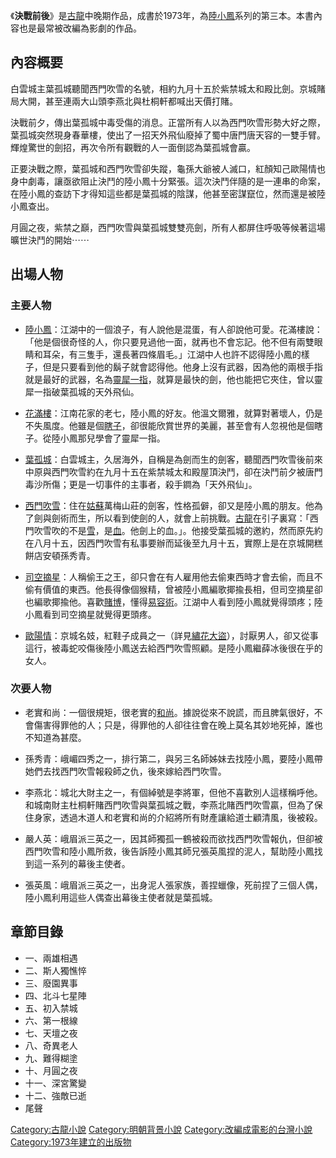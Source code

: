 {{Unreferenced|time=2016-06-19T13:22:20+00:00}}
{{Infobox book
|name = 決戰前後
|author = [[古龍|古龍]]
|pub_date = 1973年
|series = 陸小鳳系列
|genre = 武俠
|followed_by = 銀鉤賭坊
}}

《'''決戰前後'''》是[[古龍|古龍]]中晚期作品，成書於1973年，為[[陸小鳳|陸小鳳]]系列的第三本。本書內容也是最常被改編為影劇的作品。

==內容概要==

白雲城主葉孤城聽聞西門吹雪的名號，相約九月十五於紫禁城太和殿比劍。京城賭局大開，甚至連兩大山頭李燕北與杜桐軒都喊出天價打賭。

決戰前夕，傳出葉孤城中毒受傷的消息。正當所有人以為西門吹雪形勢大好之際，葉孤城突然現身春華樓，使出了一招天外飛仙廢掉了蜀中唐門唐天容的一雙手臂。輝煌驚世的劍招，再次令所有觀戰的人一面倒認為葉孤城會贏。

正要決戰之際，葉孤城和西門吹雪卻失蹤，龜孫大爺被人滅口，紅顏知己歐陽情也身中劇毒，讓亟欲阻止決鬥的陸小鳳十分緊張。這次決鬥伴隨的是一連串的命案，在陸小鳳的查訪下才得知這些都是葉孤城的陰謀，他甚至密謀竄位，然而還是被陸小鳳查出。

月圓之夜，紫禁之巔，西門吹雪與葉孤城雙雙亮劍，所有人都屏住呼吸等候著這場曠世決鬥的開始⋯⋯

==出場人物==
=== 主要人物 ===
*[[陸小鳳|陸小鳳]]：江湖中的一個浪子，有人說他是混蛋，有人卻說他可愛。花滿樓說：「他是個很奇怪的人，你只要見過他一面，就再也不會忘記。他不但有兩雙眼睛和耳朵，有三隻手，還長著四條眉毛。」江湖中人也許不認得陸小鳳的樣子，但是只要看到他的鬍子就會認得他。他身上沒有武器，因為他的兩根手指就是最好的武器，名為[[靈犀一指|靈犀一指]]，就算是最快的劍，他也能把它夾住，曾以靈犀一指破葉孤城的天外飛仙。

*[[花滿樓|花滿樓]]：江南花家的老七，陸小鳳的好友。他溫文爾雅，就算對著壞人，仍是不失風度。他雖是個[[瞎子|瞎子]]，卻很能欣賞世界的美麗，甚至會有人忽視他是個瞎子。從陸小鳳那兒學會了靈犀一指。

*[[葉孤城|葉孤城]]：白雲城主，久居海外，自稱是為劍而生的劍客，聽聞西門吹雪後前來中原與西門吹雪約在九月十五在紫禁城太和殿屋頂決鬥，卻在決鬥前夕被唐門毒沙所傷；更是一切事件的主事者，殺手鐧為「天外飛仙」。

*[[西門吹雪|西門吹雪]]：住在[[姑蘇|姑蘇]]萬梅山莊的劍客，性格孤僻，卻又是陸小鳳的朋友。他為了劍與劍術而生，所以看到使劍的人，就會上前挑戰。[[古龍|古龍]]在引子裏寫：「西門吹雪吹的不是[[雪|雪]]，是[[血|血]]。他劍上的血。」。他接受葉孤城的邀約，然而原先約在八月十五，因西門吹雪有私事要辦而延後至九月十五，實際上是在京城開糕餅店安頓孫秀青。

*[[司空摘星|司空摘星]]：人稱偷王之王，卻只會在有人雇用他去偷東西時才會去偷，而且不偷有價值的東西。他長得像個猴精，曾被陸小鳳編歌揶揄長相，但司空摘星卻也編歌揶揄他。喜歡[[賭博|賭博]]，懂得[[易容術|易容術]]。江湖中人看到陸小鳳就覺得頭疼；陸小鳳看到司空摘星就覺得更頭疼。

*[[歐陽情|歐陽情]]：京城名妓，紅鞋子成員之一（詳見[[繡花大盜|繡花大盜]]），討厭男人，卻又從事這行，被毒蛇咬傷後陸小鳳送去給西門吹雪照顧。是陸小鳳繼薛冰後很在乎的女人。

=== 次要人物 ===
*老實和尚：一個很規矩，很老實的[[和尚|和尚]]。據說從來不說謊，而且脾氣很好，不會傷害得罪他的人；只是，得罪他的人卻往往會在晚上莫名其妙地死掉，誰也不知道為甚麼。

*孫秀青：峨嵋四秀之一，排行第二，與另三名師姊妹去找陸小鳳，要陸小鳳帶她們去找西門吹雪報殺師之仇，後來嫁給西門吹雪。

*李燕北：城北大財主之一，有個綽號是李將軍，但他不喜歡別人這樣稱呼他。和城南財主杜桐軒賭西門吹雪與葉孤城之戰，李燕北賭西門吹雪贏，但為了保住身家，透過木道人和老實和尚的介紹將所有財產讓給道士顧清風，後被殺。

*嚴人英：峨眉派三英之一，因其師獨孤一鶴被殺而欲找西門吹雪報仇，但卻被西門吹雪和陸小鳳所救，後告訴陸小鳳其師兄張英風捏的泥人，幫助陸小鳳找到這一系列的幕後主使者。

*張英風：峨眉派三英之一，出身泥人張家族，善捏蠟像，死前捏了三個人偶，陸小鳳利用這些人偶查出幕後主使者就是葉孤城。

==章節目錄==
*一、兩雄相遇
*二、斯人獨憔悴
*三、廢園異事
*四、北斗七星陣
*五、初入禁城
*六、第一根線
*七、天壇之夜
*八、奇異老人
*九、難得糊塗
*十、月圓之夜
*十一、深宮驚變
*十二、強敵已逝
*尾聲

{{古龍作品}}
[[Category:古龍小說|Category:古龍小說]]
[[Category:明朝背景小說|Category:明朝背景小說]]
[[Category:改編成電影的台灣小說|Category:改編成電影的台灣小說]]
[[Category:1973年建立的出版物|Category:1973年建立的出版物]]